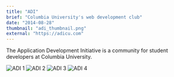 ```yaml
---
title: "ADI"
brief: "Columbia University's web development club"
date: "2014-08-28"
thumbnail: "adi_thumbnail.png"
external: "https://adicu.com"
---
```


The Application Development Initiative is a community for student developers at Columbia University.

![ADI 1](@/images/projects/adi/adi_logo.gif)
![ADI 2](@/images/projects/adi/adi_macbook.png)
![ADI 3](@/images/projects/adi/adi-web-5.png)
![ADI 4](@/images/projects/adi/shapes-dr@2x.png)

